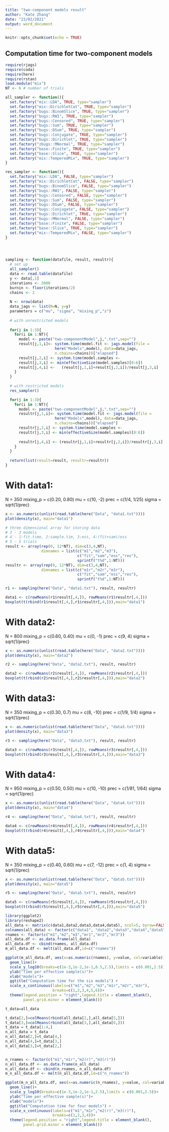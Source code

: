 ```yaml
---
title: "two-component models result"
author: "Kate Zhang"
date: "23/02/2021"
output: word_document
---
```


```r
knitr::opts_chunk$set(echo = TRUE)
```

## Computation time for two-component models

```r
require(rjags)
require(coda)
require(here)
require(rstan)
load.module("mix")
NT <- 6 # number of trials
```

```r
all_sampler <- function(){
  set.factory("mix::LDA", TRUE, type="sampler")
  set.factory("mix::DirichletCat", TRUE, type="sampler")
  set.factory("bugs::BinomSlice", TRUE, type="sampler")
  set.factory("bugs::RW1", TRUE, type="sampler")
  set.factory("bugs::Censored", TRUE, type="sampler")
  set.factory("bugs::Sum", TRUE, type="sampler")
  set.factory("bugs::DSum", TRUE, type="sampler")
  set.factory("bugs::Conjugate", TRUE, type="sampler")
  set.factory("bugs::Dirichlet", TRUE, type="sampler")
  set.factory("zbugs::MNormal", TRUE, type="sampler")
  set.factory("base::Finite", TRUE, type="sampler")
  set.factory("base::Slice", TRUE, type="sampler")
  set.factory("mix::TemperedMix", TRUE, type="sampler")
}

res_sampler <- function(){
  set.factory("mix::LDA", FALSE, type="sampler")
  set.factory("mix::DirichletCat", FALSE, type="sampler")
  set.factory("bugs::BinomSlice", FALSE, type="sampler")
  set.factory("bugs::RW1", FALSE, type="sampler")
  set.factory("bugs::Censored", FALSE, type="sampler")
  set.factory("bugs::Sum", FALSE, type="sampler")
  set.factory("bugs::DSum", FALSE, type="sampler")
  set.factory("bugs::Conjugate", FALSE, type="sampler")
  set.factory("bugs::Dirichlet", TRUE, type="sampler")
  set.factory("bugs::MNormal", FALSE, type="sampler")
  set.factory("base::Finite", FALSE, type="sampler")
  set.factory("base::Slice", TRUE, type="sampler")
  set.factory("mix::TemperedMix", FALSE, type="sampler")
}




sampling <- function(datafile, result, resultr){
  # set up
  all_sampler()
  data <- read.table(datafile)
  y <- data[,1]
  iterations <- 3000
  burnin <- floor(iterations/2)
  chains <- 2
  
  N <- nrow(data)
  data_jags <- list(N=N, y=y)
  parameters = c("mu", "sigma", "mixing_p","z")
  
  # with unrestricted models
  
  for(j in 1:3){
    for(i in 1:NT){
      model <- paste("two-componentModel",j,".txt",sep="")
      result[j,1,i]<- system.time(model.fit <- jags.model(file = 
                      here("Models",model), data=data_jags, 
                      n.chains=chains))["elapsed"]
      result[j,2,i] <- system.time(model.samples <-                                    coda.samples(model.fit, parameters,n.iter=iterations))["elapsed"]
      result[j,3,i] <- min(effectiveSize(model.samples)[0:6])
      result[j,4,i] <-   (result[j,1,i]+result[j,2,i])/result[j,3,i]                                                            
    } 
  }
  
  # with restricted models
  res_sampler()

  for(j in 1:3){
    for(i in 1:NT){
      model <- paste("two-componentModel",j,".txt",sep="")
      resultr[j,1,i]<- system.time(model.fit <- jags.model(file = 
                      here("Models",model), data=data_jags, 
                      n.chains=chains))["elapsed"]
      resultr[j,2,i] <- system.time(model.samples <-                                    coda.samples(model.fit, parameters, n.iter=iterations))["elapsed"]
      resultr[j,3,i] <- min(effectiveSize(model.samples)[0:6])
      
      resultr[j,4,i] <- (resultr[j,1,i]+resultr[j,2,i])/resultr[j,3,i]                                                            
    } 
  }
  
  return(list(result=result, resultr=resultr))
}


```

# With data1:
N = 350
mixing_p = c(0.20, 0.80)
mu = c(10, -2)
prec = c(1/4, 1/25)
sigma = sqrt(1/prec)
```r
x <- as.numeric(unlist(read.table(here("Data", "data1.txt"))))
plot(density(x), main="data1")
```

```r
# three dimensional array for storing data
# 3 - 3 models
# 4 - 1:fit.time, 2:sample.tim, 3:ess, 4:(fit+sam)/ess
# 5 - 5 trials
result <- array(rep(0, 12*NT), dim=c(3,4,NT), 
                dimnames = list(c("m1","m2","m3"),
                                c("fit","sam","ess","res"),
                                sprintf("t%d",1:NT)))
resultr <- array(rep(0, 12*NT), dim=c(3,4,NT), 
                dimnames = list(c("m1r","m2r","m3r"),
                                c("fit","sam","ess","res"),
                                sprintf("t%d",1:NT)))

r1 <- sampling(here("Data", "data1.txt"), result, resultr)
```


```r
data1 <- c(rowMeans(r1$result[,4,]), rowMeans(r1$resultr[,4,]))
boxplot(t(rbind(r1$result[,4,],r1$resultr[,4,])),main="data1")
```

# With data2:
N = 800
mixing_p = c(0.60, 0.40)
mu = c(0, -1)
prec = c(9, 4)
sigma = sqrt(1/prec)
```r
x <- as.numeric(unlist(read.table(here("Data", "data2.txt"))))
plot(density(x), main="data2")
```

```r

r2 <- sampling(here("Data", "data2.txt"), result, resultr)
```

```r
data2 <- c(rowMeans(r2$result[,4,]), rowMeans(r2$resultr[,4,]))
boxplot(t(rbind(r2$result[,4,],r2$resultr[,4,])),main="data2")
```

# With data3:
N = 350
mixing_p = c(0.30, 0.7)
mu = c(8, -10)
prec = c(1/9, 1/4)
sigma = sqrt(1/prec)
```r
x <- as.numeric(unlist(read.table(here("Data", "data3.txt"))))
plot(density(x), main="data3")
```

```r
r3 <- sampling(here("Data", "data3.txt"), result, resultr)
```

```r
data3 <- c(rowMeans(r3$result[,4,]), rowMeans(r3$resultr[,4,]))
boxplot(t(rbind(r3$result[,4,],r3$resultr[,4,])),main="data3")
```

# With data4:
N = 950
mixing_p = c(0.50, 0.50)
mu = c(10, -10)
prec = c(1/81, 1/64)
sigma = sqrt(1/prec)
```r
x <- as.numeric(unlist(read.table(here("Data", "data4.txt"))))
plot(density(x), main="data4")
```

```r
r4 <- sampling(here("Data", "data4.txt"), result, resultr)
```

```r
data4 <- c(rowMeans(r4$result[,4,]), rowMeans(r4$resultr[,4,]))
boxplot(t(rbind(r4$result[,4,],r4$resultr[,4,])),main="data4")
```

# With data5:
N = 350
mixing_p = c(0.40, 0.60)
mu = c(7, -12)
prec = c(1, 4)
sigma = sqrt(1/prec)
```r
x <- as.numeric(unlist(read.table(here("Data", "data5.txt"))))
plot(density(x), main="data5")
```

```r
r5 <- sampling(here("Data", "data5.txt"), result, resultr)
```

```r
data5 <- c(rowMeans(r5$result[,4,]), rowMeans(r5$resultr[,4,]))
boxplot(t(rbind(r5$result[,4,],r5$resultr[,4,])),main="data5")
```


```r
library(ggplot2)
library(reshape2)
all_data <- matrix(c(data1,data2,data3,data4,data5), ncol=5, byrow=FALSE)
colnames(all_data) <- factor(c("data1", "data2","data3","data4","data5"))
rnames <- factor(c("m1","m2","m3","mr1","mr2","mr3"))
all_data.df <- as.data.frame(all_data)
all_data.df <- cbind(rnames, all_data.df)
m_all_data.df <- melt(all_data.df,id=c("rnames"))

ggplot(m_all_data.df, aes(x=as.numeric(rnames), y=value, col=variable))+ geom_point()+
  geom_line()+
  scale_y_log10(breaks=c(1e-3,1e-2,1e-1,0.5,2.5),limits = c(0.001,2.5))+
  ylab("Time per effective sample(s)")+
  xlab("models")+
  ggtitle("Computation time for the six models") +
  scale_x_continuous(labels=c("m1","m2","m3","m1r","m2r","m3r"),
                     breaks=c(1,2,3,4,5,6))+
  theme(legend.position = "right",legend.title = element_blank(),
        panel.grid.minor = element_blank())
```
```r
t_data=all_data

t_data[2,]=colMeans(rbind(all_data[2,],all_data[5,]))
t_data[3,]=colMeans(rbind(all_data[3,],all_data[6,]))
t_data = t_data[1:4,]
n_all_data = t_data
n_all_data[2,]=t_data[4,]
n_all_data[4,]=t_data[3,]
n_all_data[3,]=t_data[2,]


n_rnames <- factor(c("m1","m1r","m2(r)","m3(r)"))
n_all_data.df <- as.data.frame(n_all_data)
n_all_data.df <- cbind(n_rnames, n_all_data.df)
m_n_all_data.df <- melt(n_all_data.df,id=c("n_rnames"))

ggplot(m_n_all_data.df, aes(x=as.numeric(n_rnames), y=value, col=variable))+ geom_point()+
  geom_line()+
  scale_y_log10(breaks=c(1e-3,1e-2,1e-1,2.5),limits = c(0.001,2.5))+
  ylab("Time per effective sample(s)")+
  xlab("models")+
  ggtitle("Computation time for four models") +
  scale_x_continuous(labels=c("m1","m1r","m2(r)","m3(r)"),
                     breaks=c(1,2,3,4))+
  theme(legend.position = "right",legend.title = element_blank(),
        panel.grid.minor = element_blank())


```